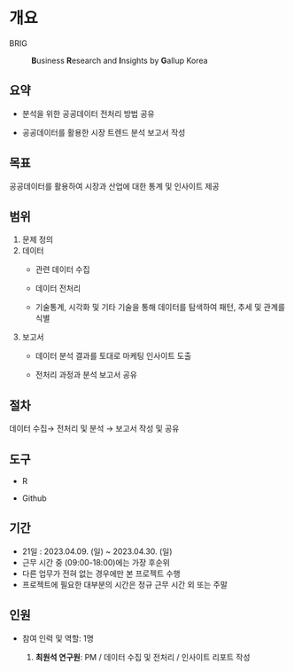 # 개요

BRIG

:   **B**usiness **R**esearch and **I**nsights by **G**allup Korea

## 요약

-   분석을 위한 공공데이터 전처리 방법 공유

-   공공데이터를 활용한 시장 트렌드 분석 보고서 작성

## 목표

공공데이터를 활용하여 시장과 산업에 대한 통계 및 인사이트 제공

## 범위

1.  문제 정의
2.  데이터
    -   관련 데이터 수집

    -   데이터 전처리

    -   기술통계, 시각화 및 기타 기술을 통해 데이터를 탐색하여 패턴, 추세 및 관계를 식별
3.  보고서
    -   데이터 분석 결과를 토대로 마케팅 인사이트 도출

    -   전처리 과정과 분석 보고서 공유

## 절차

데이터 수집→ 전처리 및 분석 → 보고서 작성 및 공유

## 도구

-   R

-   Github

## 기간

-   21일 : 2023.04.09. (일) \~ 2023.04.30. (일)
-   근무 시간 중 (09:00-18:00)에는 가장 후순위
-   다른 업무가 전혀 없는 경우에만 본 프로젝트 수행
-   프로젝트에 필요한 대부분의 시간은 정규 근무 시간 외 또는 주말

## 인원

-   참여 인력 및 역할: 1명

    1.  **최원석 연구원**: PM / 데이터 수집 및 전처리 / 인사이트 리포트 작성
